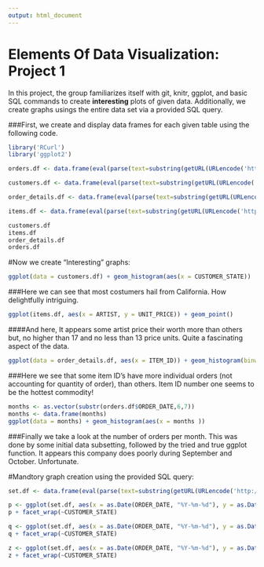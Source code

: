 ```yaml
---
output: html_document
---
```

Elements Of Data Visualization: Project 1
===
In this project, the group familiarizes itself with git, knitr, ggplot, and basic SQL commands to create **interesting** plots of given data. Additionally, we create graphs usings the entire data set via a provided SQL query. 

###First, we create and display data frames for each given table using the following code.
```r
library('RCurl')
library('ggplot2')

orders.df <- data.frame(eval(parse(text=substring(getURL(URLencode('http://129.152.144.84:5001/rest/native/?query="select * from orders"'), httpheader=c(DB='jdbc:oracle:thin:@129.152.144.84:1521/PDB1.usuniversi01134.oraclecloud.internal', USER='DV_ORDERS', PASS='orcl', MODE='native_mode', MODEL='model', returnFor = 'R', returnDimensions = 'False'), verbose = TRUE), 1, 2^31-1))))

customers.df <- data.frame(eval(parse(text=substring(getURL(URLencode('http://129.152.144.84:5001/rest/native/?query="select * from customers"'), httpheader=c(DB='jdbc:oracle:thin:@129.152.144.84:1521/PDB1.usuniversi01134.oraclecloud.internal', USER='DV_ORDERS', PASS='orcl', MODE='native_mode', MODEL='model', returnFor = 'R', returnDimensions = 'False'), verbose = TRUE), 1, 2^31-1))))

order_details.df <- data.frame(eval(parse(text=substring(getURL(URLencode('http://129.152.144.84:5001/rest/native/?query="select * from order_details"'), httpheader=c(DB='jdbc:oracle:thin:@129.152.144.84:1521/PDB1.usuniversi01134.oraclecloud.internal', USER='DV_ORDERS', PASS='orcl', MODE='native_mode', MODEL='model', returnFor = 'R', returnDimensions = 'False'), verbose = TRUE), 1, 2^31-1))))

items.df <- data.frame(eval(parse(text=substring(getURL(URLencode('http://129.152.144.84:5001/rest/native/?query="select * from items"'), httpheader=c(DB='jdbc:oracle:thin:@129.152.144.84:1521/PDB1.usuniversi01134.oraclecloud.internal', USER='DV_ORDERS', PASS='orcl', MODE='native_mode', MODEL='model', returnFor = 'R', returnDimensions = 'False'), verbose = TRUE), 1, 2^31-1))))

customers.df
items.df
order_details.df
orders.df
```

#Now we create "Interesting" graphs:
```r
ggplot(data = customers.df) + geom_histogram(aes(x = CUSTOMER_STATE))
```

###Here we can see that most costumers hail from California. How delightfully intriguing. 
```r
ggplot(items.df, aes(x = ARTIST, y = UNIT_PRICE)) + geom_point()
```

####And here, It appears some artist price their worth more than others but, no higher than 17 and no less than 13 price units. Quite a fascinating aspect of the data. 

```r
ggplot(data = order_details.df, aes(x = ITEM_ID)) + geom_histogram(binwidth = 1, aes(fill = ..count..))
```

###Here we see that some item ID's have more individual orders (not accounting for quantity of order), than others. Item ID number one seems to be the hottest commodity! 

```r
months <- as.vector(substr(orders.df$ORDER_DATE,6,7))
months <- data.frame(months)
ggplot(data = months) + geom_histogram(aes(x = months ))
```

###Finally we take a look at the number of orders per month. This was done by some initial data subsetting, followed by the tried and true ggplot function. It appears this company does poorly during September and October. Unfortunate. 


#Mandtory graph creation using the provided SQL query:
```r
set.df <- data.frame(eval(parse(text=substring(getURL(URLencode('http://129.152.144.84:5001/rest/native/?query="select * from orders o join customers c on o.customer_id = c.customer_id join order_details d on o.order_id = d.order_id join items i on d.item_id = i.item_id"'), httpheader=c(DB='jdbc:oracle:thin:@129.152.144.84:1521/PDB1.usuniversi01134.oraclecloud.internal', USER='DV_ORDERS', PASS='orcl', MODE='native_mode', MODEL='model', returnFor = 'R', returnDimensions = 'False'), verbose = TRUE), 1, 2^31-1))))

p <- ggplot(set.df, aes(x = as.Date(ORDER_DATE, "%Y-%m-%d"), y = as.Date(SHIPPED_DATE,"%Y-%m-%d"))) + geom_point(aes(color = as.factor(UNIT_PRICE)))
p + facet_wrap(~CUSTOMER_STATE)

q <- ggplot(set.df, aes(x = as.Date(ORDER_DATE, "%Y-%m-%d"), y = as.Date(SHIPPED_DATE,"%Y-%m-%d"))) + geom_point(aes(color = as.factor(TITLE)))
q + facet_wrap(~CUSTOMER_STATE)

z <- ggplot(set.df, aes(x = as.Date(ORDER_DATE, "%Y-%m-%d"), y = as.Date(SHIPPED_DATE,"%Y-%m-%d"))) + geom_point(aes(color = as.factor(ARTIST)))
z + facet_wrap(~CUSTOMER_STATE)
```
